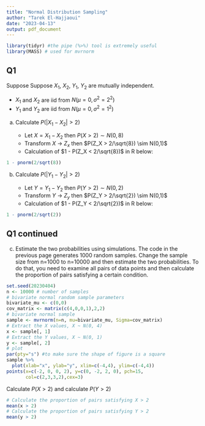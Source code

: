 ```yaml
---
title: "Normal Distribution Sampling"
author: "Tarek El-Hajjaoui"
date: "2023-04-13"
output: pdf_document
---
```


```r
library(tidyr) #the pipe (%>%) tool is extremely useful
library(MASS) # used for mvrnorm
```

## Q1

Suppose Suppose $X_1$, $X_2$, $Y_1$, $Y_2$ are mutually independent.

- $X_1$ and $X_2$ are iid from $N(\mu=0, \sigma^2=2^2)$
- $Y_1$ and $Y_2$ are iid from $N(\mu=0, \sigma^2=1^2)$

a) Calculate $P(|X_1-X_2|>2)$

    - Let $X = X_1 - X_2$ then $P(X > 2) \sim N(0,8)$
    - Transform $X$ -> $Z_x$ then $P(Z_X > 2/\sqrt{8}) \sim N(0,1)$
    - Calculation of $1 - P(Z_X < 2/\sqrt{8})$ in R below:


```r
1 - pnorm(2/sqrt(8))
```

b) Calculate $P(|Y_1-Y_2|>2)$

    - Let $Y = Y_1 - Y_2$ then $P(Y > 2) \sim N(0,2)$
    - Transform $Y$ -> $Z_y$ then $P(Z_Y > 2/\sqrt{2}) \sim N(0,1)$
    - Calculation of $1 - P(Z_Y < 2/\sqrt{2})$ in R below:


```r
1 - pnorm(2/sqrt(2))
```

\newpage

## Q1 continued

c) Estimate the two probabilities using simulations. The code in the previous page generates 1000 random samples. Change the sample size from n=1000 to n=10000 and then estimate the two probabilities. To do that, you need to examine all pairs of data points and then calculate the proportion of pairs satisfying a certain condition.
```r
set.seed(20230404)
n <- 10000 # number of samples
# bivariate normal random sample parameters
bivariate_mu <- c(0,0)
cov_matrix <- matrix(c(4,0,0,1),2,2)
# bivariate normal sample
sample <- mvrnorm(n=n, mu=bivariate_mu, Sigma=cov_matrix)
# Extract the X values, X ~ N(0, 4)
x <- sample[, 1]
# Extract the Y values, X ~ N(0, 1)
y <- sample[, 2]
# plot
par(pty="s") #to make sure the shape of figure is a square
sample %>%
  plot(xlab="x", ylab="y", xlim=c(-4,4), ylim=c(-4,4))
points(x=c(-2, 0, 0, 2), y=c(0, -2, 2, 0), pch=15,
       col=c(2,3,3,2),cex=3)
```

Calculate $P(X>2)$ and calculate $P(Y>2)$
```r
# Calculate the proportion of pairs satisfying X > 2
mean(x > 2)
# Calculate the proportion of pairs satisfying Y > 2
mean(y > 2)
```